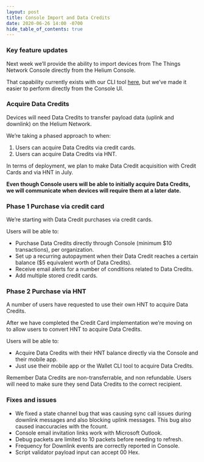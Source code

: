 ```yaml
---
layout: post
title: Console Import and Data Credits
date: 2020-06-26 14:00 -0700
hide_table_of_contents: true
---
```


### Key feature updates

Next week we’ll provide the ability to import devices from The Things Network Console directly from
the Helium Console.

<!--truncate-->

That capability currently exists with our CLI tool
[here](https://developer.helium.com/console/console-cli-and-api/cli), but we’ve made it easier to
perform directly from the Console UI.

### Acquire Data Credits

Devices will need Data Credits to transfer payload data (uplink and downlink) on the Helium Network.

We’re taking a phased approach to when:

1. Users can acquire Data Credits via credit cards.
2. Users can acquire Data Credits via HNT.

In terms of deployment, we plan to make Data Credit acquisition with Credit Cards and via HNT in
July.

**Even though Console users will be able to initially acquire Data Credits, we will communicate when
devices will require them at a later date.**

### Phase 1 Purchase via credit card

We’re starting with Data Credit purchases via credit cards.

Users will be able to:

- Purchase Data Credits directly through Console (minimum $10 transactions), per organization.
- Set up a recurring autopayment when their Data Credit reaches a certain balance ($5 equivalent
  worth of Data Credits).
- Receive email alerts for a number of conditions related to Data Credits.
- Add multiple stored credit cards.

### Phase 2 Purchase via HNT

A number of users have requested to use their own HNT to acquire Data Credits.

After we have completed the Credit Card implementation we’re moving on to allow users to convert HNT
to acquire Data Credits.

Users will be able to:

- Acquire Data Credits with their HNT balance directly via the Console and their mobile app.
- Just use their mobile app or the Wallet CLI tool to acquire Data Credits.

Remember Data Credits are non-transferrable, and non refundable. Users will need to make sure they
send Data Credits to the correct recipient.

### Fixes and issues

- We fixed a state channel bug that was causing sync call issues during downlink messages and also
  blocking uplink messages. This bug also caused inaccuracies with the fcount.
- Console email invitation links work with Microsoft Outlook.
- Debug packets are limited to 10 packets before needing to refresh.
- Frequency for Downlink events are correctly reported in Console.
- Script validator payload input can accept 00 Hex.
